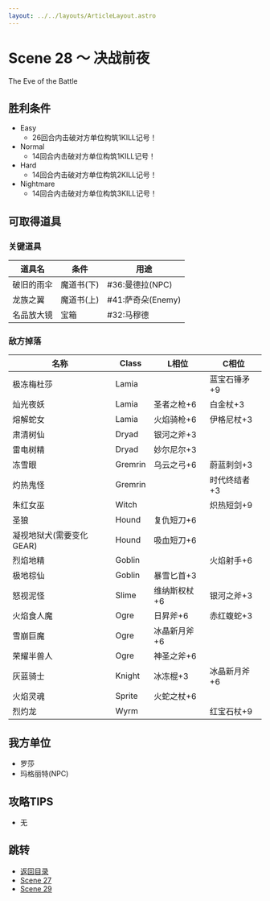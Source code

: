 ```yaml
---
layout: ../../layouts/ArticleLayout.astro
---
```

# Scene 28 ～ 决战前夜  

The Eve of the Battle

## 胜利条件 

- Easy
  - 26回合内击破对方单位构筑1KILL记号！
- Normal
  - 14回合内击破对方单位构筑1KILL记号！
- Hard
  - 14回合内击破对方单位构筑2KILL记号！
- Nightmare
  - 14回合内击破对方单位构筑3KILL记号！

## 可取得道具 

### 关键道具

|道具名|条件|用途|
|---|---|---|
|破旧的雨伞|魔道书(下)|#36:曼德拉(NPC)|
|龙族之翼|魔道书(上)|#41:萨奇朵(Enemy)|
|名品放大镜|宝箱|#32:马穆德|

### 敌方掉落

|名称|Class|L相位|C相位|
|---|---|---|---|
|极冻梅杜莎|Lamia||蓝宝石锤矛+9|
|灿光夜妖|Lamia|圣者之枪+6|白金杖+3|
|熔解蛇女|Lamia|火焰骑枪+6|伊格尼杖+3|
|肃清树仙|Dryad|银河之斧+3||
|雷电树精|Dryad|妙尔尼尔+3||
|冻雪眼|Gremrin|乌云之弓+6|蔚蓝刺剑+3|
|灼热鬼怪|Gremrin||时代终结者+3|
|朱红女巫|Witch||炽热短剑+9|
|圣狼|Hound|复仇短刀+6||
|凝视地狱犬(需要变化GEAR)|Hound|吸血短刀+6||
|烈焰地精|Goblin||火焰射手+6|
|极地棕仙|Goblin|暴雪匕首+3||
|怒视泥怪|Slime|维纳斯权杖+6|银河之斧+3|
|火焰食人魔|Ogre|日昇斧+6|赤红蝮蛇+3|
|雪崩巨魔|Ogre|冰晶新月斧+6||
|荣耀半兽人|Ogre|神圣之斧+6||
|灰蓝骑士|Knight|冰冻棍+3|冰晶新月斧+6|
|火焰灵魂|Sprite|火蛇之杖+6||
|烈灼龙|Wyrm||红宝石杖+9|

## 我方单位 

- 罗莎
- 玛格丽特(NPC)

## 攻略TIPS 

- 无

## 跳转

- [返回目录](../maria)
- [Scene 27](./1-27)
- [Scene 29](./1-29)
